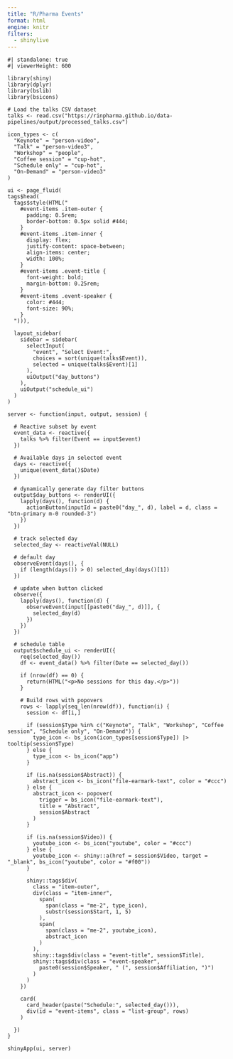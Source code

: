 ```yaml
---
title: "R/Pharma Events"
format: html
engine: knitr
filters:
  - shinylive
---
```


```shinylive-r
#| standalone: true
#| viewerHeight: 600

library(shiny)
library(dplyr)
library(bslib)
library(bsicons)

# Load the talks CSV dataset
talks <- read.csv("https://rinpharma.github.io/data-pipelines/output/processed_talks.csv")

icon_types <- c(
  "Keynote" = "person-video", 
  "Talk" = "person-video3", 
  "Workshop" = "people", 
  "Coffee session" = "cup-hot", 
  "Schedule only" = "cup-hot", 
  "On-Demand" = "person-video3"
)

ui <- page_fluid(
tags$head(
  tags$style(HTML("
    #event-items .item-outer {
      padding: 0.5rem;
      border-bottom: 0.5px solid #444;
    }
    #event-items .item-inner {
      display: flex;
      justify-content: space-between;
      align-items: center;
      width: 100%;
    }
    #event-items .event-title {
      font-weight: bold;
      margin-bottom: 0.25rem;
    }
    #event-items .event-speaker {
      color: #444;
      font-size: 90%;
    }
  "))),

  layout_sidebar(
    sidebar = sidebar(
      selectInput(
        "event", "Select Event:",
        choices = sort(unique(talks$Event)),
        selected = unique(talks$Event)[1]
      ),
      uiOutput("day_buttons")
    ),
    uiOutput("schedule_ui")
  )
)

server <- function(input, output, session) {
  
  # Reactive subset by event
  event_data <- reactive({
    talks %>% filter(Event == input$event)
  })
  
  # Available days in selected event
  days <- reactive({
    unique(event_data()$Date)
  })
  
  # dynamically generate day filter buttons
  output$day_buttons <- renderUI({
    lapply(days(), function(d) {
      actionButton(inputId = paste0("day_", d), label = d, class = "btn-primary m-0 rounded-3")
    })
  })
  
  # track selected day
  selected_day <- reactiveVal(NULL)
  
  # default day
  observeEvent(days(), {
    if (length(days()) > 0) selected_day(days()[1])
  })
  
  # update when button clicked
  observe({
    lapply(days(), function(d) {
      observeEvent(input[[paste0("day_", d)]], {
        selected_day(d)
      })
    })
  })
  
  # schedule table
  output$schedule_ui <- renderUI({
    req(selected_day())
    df <- event_data() %>% filter(Date == selected_day())
    
    if (nrow(df) == 0) {
      return(HTML("<p>No sessions for this day.</p>"))
    }
    
    # Build rows with popovers
    rows <- lapply(seq_len(nrow(df)), function(i) {
      session <- df[i,]

      if (session$Type %in% c("Keynote", "Talk", "Workshop", "Coffee session", "Schedule only", "On-Demand")) {
        type_icon <- bs_icon(icon_types[session$Type]) |> tooltip(session$Type)
      } else {
        type_icon <- bs_icon("app") 
      }

      if (is.na(session$Abstract)) {
        abstract_icon <- bs_icon("file-earmark-text", color = "#ccc")
      } else {
        abstract_icon <- popover(
          trigger = bs_icon("file-earmark-text"),
          title = "Abstract",
          session$Abstract
        )
      }

      if (is.na(session$Video)) {
        youtube_icon <- bs_icon("youtube", color = "#ccc")
      } else {
        youtube_icon <- shiny::a(href = session$Video, target = "_blank", bs_icon("youtube", color = "#f00"))
      }

      shiny::tags$div(
        class = "item-outer",
        div(class = "item-inner",
          span(
            span(class = "me-2", type_icon),
            substr(session$Start, 1, 5)
          ),
          span(
            span(class = "me-2", youtube_icon), 
            abstract_icon
          )
        ),
        shiny::tags$div(class = "event-title", session$Title),
        shiny::tags$div(class = "event-speaker",
          paste0(session$Speaker, " (", session$Affiliation, ")")
        )
      )
    })
    
    card(
      card_header(paste("Schedule:", selected_day())),
      div(id = "event-items", class = "list-group", rows)
    )
    
  })
}

shinyApp(ui, server)
```